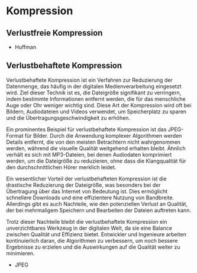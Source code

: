 # Kompression

## Verlustfreie Kompression

-   Huffman

## Verlustbehaftete Kompression

Verlustbehaftete Kompression ist ein Verfahren zur Reduzierung der Datenmenge, das häufig in der digitalen Medienverarbeitung eingesetzt wird. Ziel dieser Technik ist es, die Dateigröße signifikant zu verringern, indem bestimmte Informationen entfernt werden, die für das menschliche Auge oder Ohr weniger wichtig sind. Diese Art der Kompression wird oft bei Bildern, Audiodateien und Videos verwendet, um Speicherplatz zu sparen und die Übertragungsgeschwindigkeit zu erhöhen.

Ein prominentes Beispiel für verlustbehaftete Kompression ist das JPEG-Format für Bilder. Durch die Anwendung komplexer Algorithmen werden Details entfernt, die von den meisten Betrachtern nicht wahrgenommen werden, während die visuelle Qualität weitgehend erhalten bleibt. Ähnlich verhält es sich mit MP3-Dateien, bei denen Audiodaten komprimiert werden, um die Dateigröße zu reduzieren, ohne dass die Klangqualität für den durchschnittlichen Hörer merklich leidet.

Ein wesentlicher Vorteil der verlustbehafteten Kompression ist die drastische Reduzierung der Dateigröße, was besonders bei der Übertragung über das Internet von Bedeutung ist. Dies ermöglicht schnellere Downloads und eine effizientere Nutzung von Bandbreite. Allerdings gibt es auch Nachteile, wie den potenziellen Verlust an Qualität, der bei mehrmaligem Speichern und Bearbeiten der Dateien auftreten kann.

Trotz dieser Nachteile bleibt die verlustbehaftete Kompression ein unverzichtbares Werkzeug in der digitalen Welt, da sie eine Balance zwischen Qualität und Effizienz bietet. Entwickler und Ingenieure arbeiten kontinuierlich daran, die Algorithmen zu verbessern, um noch bessere Ergebnisse zu erzielen und die Auswirkungen auf die Qualität weiter zu minimieren.

-   JPEG